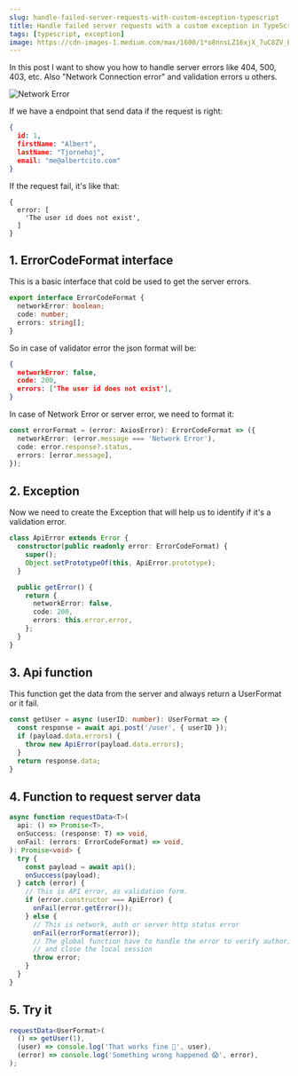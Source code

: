 ```yaml
---
slug: handle-failed-server-requests-with-custom-exception-typescript
title: Handle failed server requests with a custom exception in TypeScript
tags: [typescript, exception]
image: https://cdn-images-1.medium.com/max/1600/1*o8nnsLZ16xjX_7uC8ZV_EA.png
---
```


In this post I want to show you how to handle server errors like 404, 500, 403, etc. Also "Network Connection error" and validation errors u others.

<Image
  src="/img/blog/network-error.png"
  alt="Network Error"
  title="Network Error"
/>

<!--truncate-->

If we have a endpoint that send data if the request is right: 

```json
{
  id: 1,
  firstName: "Albert",
  lastName: "Tjornehoj",
  email: "me@albertcito.com"
}
```
If the request fail, it's like that: 

```
{
  error: [
    'The user id does not exist',
  ]
}
```

## 1. ErrorCodeFormat interface

This is a basic interface that cold be used to get the server errors. 

```typescript
export interface ErrorCodeFormat {
  networkError: boolean;
  code: number;
  errors: string[];
}
```

So in case of validator error the json format will be:

```json
{
  networkError: false,
  code: 200,
  errors: ['The user id does not exist'],
}
```

In case of Network Error or server error, we need to format it: 

```typescript
const errorFormat = (error: AxiosError): ErrorCodeFormat => ({
  networkError: (error.message === 'Network Error'),
  code: error.response?.status,
  errors: [error.message],
});
```

## 2. Exception

Now we need to create the Exception that will help us to identify if it's a validation error.

```typescript
class ApiError extends Error {
  constructor(public readonly error: ErrorCodeFormat) {
    super();
    Object.setPrototypeOf(this, ApiError.prototype);
  }

  public getError() {
    return {
      networkError: false,
      code: 200,
      errors: this.error.error,
    };
  }
}
```

## 3. Api function

This function get the data from the server and always return a UserFormat or it fail.

```typescript
const getUser = async (userID: number): UserFormat => {
  const response = await api.post('/user', { userID });
  if (payload.data.errors) {
    throw new ApiError(payload.data.errors);
  }
  return response.data;
}
```

## 4. Function to request server data

```typescript
async function requestData<T>(
  api: () => Promise<T>,
  onSuccess: (response: T) => void,
  onFail: (errors: ErrorCodeFormat) => void,
): Promise<void> {
  try {
    const payload = await api();
    onSuccess(payload);
  } catch (error) {
    // This is API error, as validation form.
    if (error.constructor === ApiError) {
      onFail(error.getError());
    } else {
      // This is network, auth or server http status error
      onFail(errorFormat(error));
      // The global function have to handle the error to verify authorization (401)
      // and close the local session
      throw error;
    }
  }
}
```

## 5. Try it

```typescript
requestData<UserFormat>(
  () => getUser(1),
  (user) => console.log('That works fine 🎉', user),
  (error) => console.log('Something wrong happened 😱', error),
);
```
